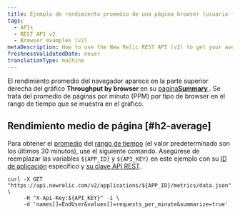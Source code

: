 ```yaml
---
title: Ejemplo de rendimiento promedio de una página browser (usuario final) (v2)
tags:
  - APIs
  - REST API v2
  - Browser examples (v2)
metaDescription: How to use the New Relic REST API (v2) to get your average browser page throughput time.
freshnessValidatedDate: never
translationType: machine
---
```


El rendimiento promedio del navegador aparece en la parte superior derecha del gráfico <DoNotTranslate>**Throughput by browser**</DoNotTranslate> en su [página<DoNotTranslate>**Summary**</DoNotTranslate> ](/docs/browser/new-relic-browser/getting-started/browser-overview-website-performance-glance#viewing). Se trata del promedio de páginas por minuto (PPM) por tipo de browser en el rango de tiempo que se muestra en el gráfico.

## Rendimiento medio de página [#h2-average]

Para obtener el [promedio](/docs/apm/apis/requirements/calculating-average-metric-values-summarize) del [rango de tiempo](/docs/apm/apis/requirements/specifying-time-range-api-v2) (el valor predeterminado son los últimos 30 minutos), use el siguiente comando. Asegúrese de reemplazar las variables `${APP_ID}` y `${API_KEY}` en este ejemplo con su [ID de aplicación](/docs/apm/apis/requirements/identification-code) específico y [su clave API REST](/docs/apis/rest-api-v2/requirements/rest-api-key#viewing).

```
curl -X GET "https://api.newrelic.com/v2/applications/${APP_ID}/metrics/data.json" \
     -H "X-Api-Key:${API_KEY}" -i \
     -d 'names[]=EndUser&values[]=requests_per_minute&summarize=true'
```